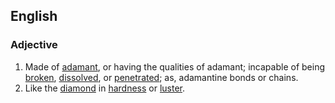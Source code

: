 ==English==
===Adjective===
#Made of [[adamant]], or having the qualities of adamant; incapable of being [[break|broken]], [[dissolve]]d, or [[penetrate]]d; as, adamantine bonds or chains.
#Like the [[diamond]] in [[hardness]] or [[luster]].